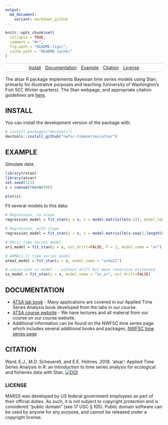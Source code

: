 ```yaml
---
output:
  md_document:
    variant: markdown_github
---
```


```r
knitr::opts_chunk$set(
  collapse = TRUE,
  comment = "#>",
  fig.path = "README-figs/",
  cache.path = "README-cache/"
)
```

<style>
.nav{
    border:1px solid #ccc;
    border-width:1px 0;
    list-style:none;
    margin:0;
    padding:0;
    text-align:center;
}
.nav li{
    display:inline-block;
}
.nav a{
    display:inline-block;
    padding:5px;
}
</style>

<ul class="nav">
  <li><a href="#install">Install</a></li>
  <li><a href="#documentation">Documentation</a></li>
  <li><a href="#example">Example</a></li>
  <li><a href="#cite">Citation</a></li>
  <li><a href="#license">License</a></li>
</ul>

The atsar R package implements Bayesian time series models using Stan, primarily for illustrative purposes and teaching (University of Washington's Fish 507, Winter quarters). The Stan webpage, and appropriate citation guidelines are [here](http://mc-stan.org/). 


## INSTALL {#install}

You can install the development version of the package with:

```r
# install.packages("devtools")
devtools::install_github("nwfsc-timeseries/atsar")
```

## EXAMPLE {#example}

Simulate data:

```r
library(rstan)
library(atsar)
set.seed(123)
s = cumsum(rnorm(50))
```

```r
plot(s)
```

Fit several models to this data:

```r
# Regression, no slope
regression_model = fit_stan(y = s, x = model.matrix(lm(s~1)), model_name="regression")

# Regression, with slope
regression_model = fit_stan(y = s, x = model.matrix(lm(s~seq(1,length(s)))), model_name="regression")

# AR(1) time series model
ar1_model = fit_stan(y = s, est_drift=FALSE, P = 1, model_name = "ar")

# ARMA(1,1) time series model
arma1_model = fit_stan(y = s, model_name = "arma11")

# univariate ss model -- without drift but mean reversion estimated
ss_model = fit_stan(y = s, model_name = "ss_ar", est_drift=FALSE)
```

## DOCUMENTATION {#documentation}

- [ATSA lab book](https://nwfsc-timeseries.github.io/atsa-labs/) - Many applications are covered in our Applied Time Series Analysis book developed from the labs in our course.
- [ATSA course website](https://nwfsc-timeseries.github.io/atsa/) - We have lectures and all material from our course on our course website.
- Additional information can be found on the NWFSC time series page which includes several additional books and packages, 
[NWFSC time series page](https://nwfsc-timeseries.github.io/)

## CITATION {#cite}

Ward, E.J., M.D. Scheuerell, and E.E. Holmes. 2018. 'atsar': Applied Time Series Analysis in R: an introduction to time series analysis for ecological and fisheries data with Stan.  [![DOI](https://zenodo.org/badge/DOI/10.5281/zenodo.1158021.svg)](https://doi.org/10.5281/zenodo.1158021)

### LICENSE {#license}

MARSS was developed by US federal government employees as part of their official duties. As such, it is not subject to copyright protection and is considered “public domain” (see 17 USC § 105). Public domain software can be used by anyone for any purpose, and cannot be released under a copyright license.


